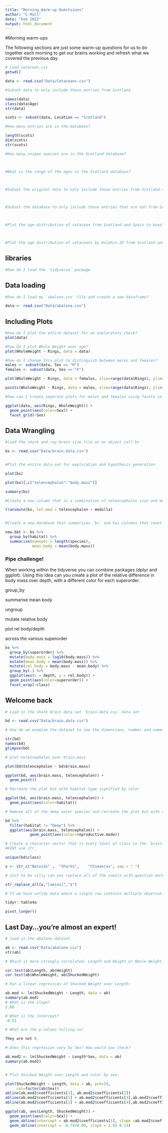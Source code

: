 ```yaml
---
title: "Morning Warm-up Questsions"
author: "C Mull"
date: "Feb 2022"
output: html_document
---
```


#Morning warm-ups

The following sections are just some warm-up questions for us to do together each morning to get our brains working and refresh what we covered the previous day.


```r
# Load cetacean.csv
getwd()

data <- read.csv("Data/Cetaceans.csv")

#Subset data to only include those entries from Scotland

names(data)
class(data$Age)
str(data)

scots <- subset(data, Location == "Scotland")

#How many entries are in the database?

length(scots)
dim(scots)
str(scots)

#How many unique species are in the Scotland database?



#What is the range of the ages in the Scotland database?



#Subset the original data to only include those entries from Scotland that are also from the Phocoenaphocoena and greater than 8 years of age. 



#Subset the database to only include those entries that are not from Scotland



#Plot the age distribution of cetacean from Scotland and Spain in boxplots by species and location. 



#Plot the age distribution of cetaceans by Dolphin.ID from Scotland and from Spain. Use a dot plot, make the Spain points orange and the Scotland points blue. 


```



## libraries
```r
#how do I load the `tidyverse` package

```

## Data loading

```r
#how do I load my `abalone.csv` file and create a new dataframe?

data <- read.csv("Data/abalone.csv")
```

## Including Plots

```r
#how do I plot the entire dataset for an exploratory check?
plot(data)

#how do I plot Whole Weight over age?
plot(WholeWeight ~ Rings, data = data)

#how do I change this plot to distinguish between males and females?
males <- subset(data, Sex == "M")
females <- subset(data, Sex == "F")

plot(WholeWeight ~ Rings, data = females, xlim=range(data$Rings), ylim=range(data$WholeWeight), pch=19, col=alpha("red", 0.25), cex=1)

points(WholeWeight ~ Rings, data = males, xlim=range(data$Rings), ylim=range(data$WholeWeight), pch=19, col=alpha("blue", 0.25), cex=1)

#how can I create separate plots for males and females using facets in ggplot?

ggplot(data, aes(Rings, WholeWeight)) +
  geom_point(aes(color=Sex)) +
  facet_grid(~Sex)
```


## Data Wrangling

```r
#load the shark and ray brain size file as an object call bs

bs <- read.csv("Data/brain.data.csv")


#Plot the entire data set for exploration and hypothesis generation

plot(bs)

plot(bs)[,c("telencephalon":"body.mass")]

summary(bs)

#Create a new column that is a combination of telencephalon size and medulla size

transmute(bs, tel.med = telencephalon + medulla) 


#Create a new database that summarizes `bs` and has columns that count the number of species and mean body mass per habitat type. Hint: use `group_by` `summarize`.

new.dat <- bs %>%
  group_by(habitat) %>%
  summarise(numspec = length(species),
            mean.body = mean(body.mass))


```


### Pipe challenge!

When working within the tidyverse you can combine packages (dplyr and ggplot). Using this idea can you create a plot of the relative difference in body mass over depth, with a different color for each superorder.

group_by

summarise mean body

ungroup

mutate relative body

plot rel body/depth

across the various superorder

```r
bs %>%
  group_by(superorder) %>%
  mutate(body.mass = log10(body.mass)) %>%
  mutate(mean.body = mean(body.mass)) %>%
  mutate(rel.body = body.mass - mean.body) %>%
  group_by(.) %>%
  ggplot(aes(x = depth, y = rel.body)) +
  geom_point(aes(color=superorder)) +
  facet_wrap(~class)

```


## Welcome back

```r

# Load in the shark brain data set `brain.data.csv` data set

bd <- read.csv("Data/brain.data.csv")

# How do we examine the dataset to see the dimensions, number and names of variables, and the classes of each variable?

str(bd)
names(bd)
glimpse(bd)

# plot telencephalon over brain.mass

plot(bd$telencephalon ~ bd$brain.mass)

ggplot(bd, aes(brain.mass, telencephalon)) +
  geom_point()

# Recreate the plot but with habitat type signified by color

ggplot(bd, aes(brain.mass, telencephalon)) +
  geom_point(aes(color=habitat))

# Remove all of the deep water species and recreate the plot but with reproductive mode signified by color

bd %>%
  filter(habitat != "Deep") %>%
  ggplot(aes(brain.mass, telencephalon)) +
           geom_point(aes(color=reproductive.mode))

# Create a character vector that is every level of class in the `brain.data` set combined
#HINT use str_

unique(bd$class)

x <- str_c("Batoids" ,  "Sharks",    "Chimaeras", sep = " ")

# Just to be silly can you replace all of the vowels with question marks

str_replace_all(x,"[aeiou]","$")

# If we have untidy data where a single row contains multiple observations, which is common with large entered data sets, how would we reshape this into a tidy format? HINT see tidyr::table4a for a simple example.

tidyr::table4a

pivot_longer()
```


## Last Day...you're almost an expert!

```r

# load in the abalone dataset

ab <- read.csv("Data/abalone.csv")
str(ab)

# Which is more strongly correlated: Length and Height or Whole Weight and Shucked Weight?

cor.test(ab$Length, ab$Height)
cor.test(ab$WholeWeight, ab$ShuckedWeight)

# Run a linear regression of Shucked Weight over Length:

ab.mod <- lm(ShuckedWeight ~ Length, data = ab)
summary(ab.mod)
# What is the slope?
1.66

# What is the intercept?
-0.51

# What are the p-values telling us?

They are not 0.

# Does this regression vary by Sex? How would you check? 

ab.mod2 <- lm(ShuckedWeight ~ Length*Sex, data = ab)
summary(ab.mod2)


# Plot Shucked Weight over Length and color by sex:

plot(ShuckedWeight ~ Length, data = ab, pch=19, 
     col=factor(ab$Sex))
abline(ab.mod2$coefficients[1], ab.mod2$coefficients[2])
abline(ab.mod2$coefficients[1] + ab.mod2$coefficients[3],ab.mod2$coefficients[2] + ab.mod2$coefficients[5], col="red")
abline(ab.mod2$coefficients[1] + ab.mod2$coefficients[4],ab.mod2$coefficients[2] + ab.mod2$coefficients[6], col="green")

ggplot(ab, aes(Length, ShuckedWeight)) +
  geom_point(aes(color=Sex)) +
  geom_abline(intercept = ab.mod2$coefficients[1], slope =ab.mod2$coefficients[2])  +
  geom_abline(intercept = -0.74+0.09, slope = 2.05-0.13)

```

